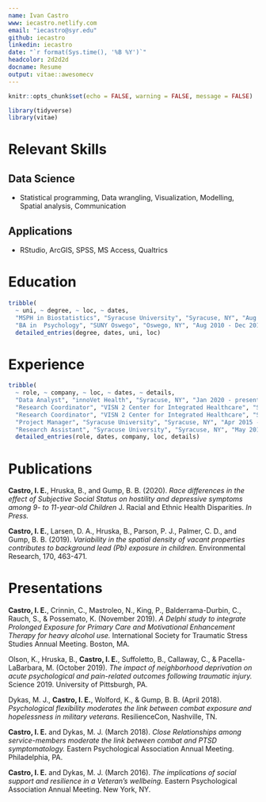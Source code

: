 ```yaml
---
name: Ivan Castro
www: iecastro.netlify.com
email: "iecastro@syr.edu"
github: iecastro
linkedin: iecastro
date: "`r format(Sys.time(), '%B %Y')`"
headcolor: 2d2d2d
docname: Resume
output: vitae::awesomecv
---
```


```r
knitr::opts_chunk$set(echo = FALSE, warning = FALSE, message = FALSE)

library(tidyverse)
library(vitae)
```

# Relevant Skills

## Data Science

* Statistical programming, Data wrangling, Visualization, Modelling, Spatial analysis, Communication

## Applications

* RStudio, ArcGIS, SPSS, MS Access, Qualtrics

# Education
```r
tribble(
  ~ uni, ~ degree, ~ loc, ~ dates,
  "MSPH in Biostatistics", "Syracuse University", "Syracuse, NY", "Aug 2016 - May 2018",
  "BA in  Psychology", "SUNY Oswego", "Oswego, NY", "Aug 2010 - Dec 2013") %>% 
  detailed_entries(degree, dates, uni, loc)

```

# Experience
```r
tribble(
  ~ role, ~ company, ~ loc, ~ dates, ~ details,
  "Data Analyst", "innoVet Health", "Syracuse, NY", "Jan 2020 - present", "",
  "Research Coordinator", "VISN 2 Center for Integrated Healthcare", "Syracuse, NY", "Aug 2018 - Jan 2020", "Management of NIH R34 (treatment development) grant",
  "Research Coordinator", "VISN 2 Center for Integrated Healthcare", "Syracuse, NY", "Aug 2018 - Jan 2020", "Coordination of behavioral clinical trial",
  "Project Manager", "Syracuse University", "Syracuse, NY", "Apr 2015 - May 2019", "Management of NSF-funded training grant",
  "Research Assistant", "Syracuse University", "Syracuse, NY", "May 2016 - May 2018", "Graduate RA in the Department of Public Health") %>% 
  detailed_entries(role, dates, company, loc, details)
```

# Publications

**Castro, I. E.**, Hruska, B., and Gump, B. B. (2020). *Race differences in the effect of Subjective Social Status on hostility and depressive symptoms among 9- to 11-year-old Children* J. Racial and Ethnic Health Disparities. *In Press.*  

__Castro, I. E.__, Larsen, D. A., Hruska, B., Parson, P. J., Palmer, C. D., and Gump, B. B. (2019). *Variability in the spatial density of vacant properties contributes to background lead (Pb) exposure in children.* Environmental Research, 170, 463-471.

# Presentations

**Castro, I. E.**, Crinnin, C., Mastroleo, N., King, P., Balderrama-Durbin, C., Rauch, S., & Possemato, K. (November 2019). *A Delphi study to integrate Prolonged Exposure for Primary Care and Motivational Enhancement Therapy for heavy alcohol use.* International Society for Traumatic Stress Studies Annual Meeting. Boston, MA.  

Olson, K., Hruska, B., **Castro, I. E.**, Suffoletto, B., Callaway, C., & Pacella-LaBarbara, M. (October 2019). *The impact of neighborhood deprivation on acute psychological and pain-related outcomes following traumatic injury.* Science 2019. University of Pittsburgh, PA.    

Dykas, M. J., __Castro, I. E.__, Wolford, K., & Gump, B. B. (April 2018). *Psychological flexibility moderates the link between combat exposure and hopelessness in military veterans.* ResilienceCon, Nashville, TN.  

__Castro, I. E.__ and Dykas, M. J. (March 2018). *Close Relationships among service-members moderate the link between combat and PTSD symptomatology.* Eastern Psychological Association Annual Meeting. Philadelphia, PA.   

__Castro, I. E.__ and Dykas, M. J. (March 2016). *The implications of social support and resilience in a Veteran's wellbeing.*  Eastern Psychological Association Annual Meeting. New York, NY.  


